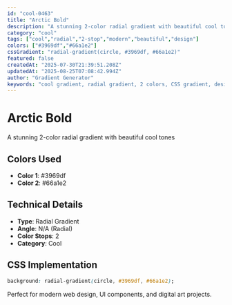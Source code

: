 ```yaml
---
id: "cool-0463"
title: "Arctic Bold"
description: "A stunning 2-color radial gradient with beautiful cool tones"
category: "cool"
tags: ["cool","radial","2-stop","modern","beautiful","design"]
colors: ["#3969df","#66a1e2"]
cssGradient: "radial-gradient(circle, #3969df, #66a1e2)"
featured: false
createdAt: "2025-07-30T21:39:51.208Z"
updatedAt: "2025-08-25T07:08:42.994Z"
author: "Gradient Generator"
keywords: "cool gradient, radial gradient, 2 colors, CSS gradient, design, #3969df, #66a1e2"
---
```


# Arctic Bold

A stunning 2-color radial gradient with beautiful cool tones

## Colors Used
- **Color 1**: #3969df
- **Color 2**: #66a1e2

## Technical Details
- **Type**: Radial Gradient
- **Angle**: N/A (Radial)
- **Color Stops**: 2
- **Category**: Cool

## CSS Implementation
```css
background: radial-gradient(circle, #3969df, #66a1e2);
```

Perfect for modern web design, UI components, and digital art projects.

